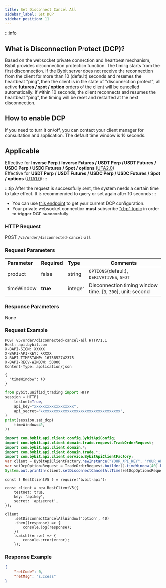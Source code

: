 ```yaml
---
title: Set Disconnect Cancel All
sidebar_label: Set DCP
sidebar_position: 11
---
```


:::info
## What is Disconnection Protect (DCP)?
Based on the websocket private connection and heartbeat mechanism, Bybit provides disconnection protection function. The
timing starts from the first disconnection. If the Bybit server does not receive the reconnection from the client for
more than 10 (default) seconds and resumes the heartbeat "ping", then the client is in the state of "disconnection protect",
all active **futures / spot / option** orders of the client will be cancelled automatically. If within 10 seconds, the client reconnects
and resumes the heartbeat "ping", the timing will be reset and restarted at the next disconnection.

## How to enable DCP
If you need to turn it on/off, you can contact your client manager for consultation and application. The default time window is 10 seconds.

## Applicable
Effective for **Inverse Perp / Inverse Futures / USDT Perp / USDT Futures / USDC Perp / USDC Futures / Spot / options** ([UTA2.0](../acct-mode#uta-20))<br/>
Effective for **USDT Perp / USDT Futures / USDC Perp / USDC Futures / Spot / options**  ([UTA1.0](../acct-mode#uta-10))
:::

:::tip
After the request is successfully sent, the system needs a certain time to take effect. It is recommended to query or set again after 10 seconds
:::

* You can use [this endpoint](/v5/account/account-info) to get your current DCP configuration.
* Your private websocket connection **must** subscribe ["dcp" topic](../websocket/private/dcp) in order to trigger DCP successfully

### HTTP Request
POST `/v5/order/disconnected-cancel-all`

### Request Parameters
| Parameter | Required | Type | Comments|
|:----- |:-------|:-----|------ |
|product |false |string |`OPTIONS`(default), `DERIVATIVES`, `SPOT`|
|timeWindow |**true** |integer |Disconnection timing window time. [`3`, `300`], unit: second |

### Response Parameters
None

### Request Example

<Tabs groupId="programming-languages">
<TabItem value="http" label="HTTP">

```http
POST v5/order/disconnected-cancel-all HTTP/1.1
Host: api.bybit.com
X-BAPI-SIGN: XXXXX
X-BAPI-API-KEY: XXXXX
X-BAPI-TIMESTAMP: 1675852742375
X-BAPI-RECV-WINDOW: 50000
Content-Type: application/json

{
  "timeWindow": 40
}
```

</TabItem>
<TabItem value="python" label="Python">

```python
from pybit.unified_trading import HTTP
session = HTTP(
    testnet=True,
    api_key="xxxxxxxxxxxxxxxxxx",
    api_secret="xxxxxxxxxxxxxxxxxxxxxxxxxxxxxxxxxxxx",
)
print(session.set_dcp(
    timeWindow=40,
))
```

</TabItem>
<TabItem value="java" label="Java">

```java
import com.bybit.api.client.config.BybitApiConfig;
import com.bybit.api.client.domain.trade.request.TradeOrderRequest;
import com.bybit.api.client.domain.*;
import com.bybit.api.client.domain.trade.*;
import com.bybit.api.client.service.BybitApiClientFactory;
var client = BybitApiClientFactory.newInstance("YOUR_API_KEY", "YOUR_API_SECRET", BybitApiConfig.TESTNET_DOMAIN).newTradeRestClient();
var setDcpOptionsRequest = TradeOrderRequest.builder().timeWindow(40).build();
System.out.println(client.setDisconnectCancelAllTime(setDcpOptionsRequest));
```

</TabItem>
<TabItem value="Node" label="Node.js">

```n4js
const { RestClientV5 } = require('bybit-api');

const client = new RestClientV5({
    testnet: true,
    key: 'apikey',
    secret: 'apisecret',
});

client
    .setDisconnectCancelAllWindow('option', 40)
    .then((response) => {
        console.log(response);
    })
    .catch((error) => {
        console.error(error);
    });
```

</TabItem>
</Tabs>

### Response Example

```json
{
    "retCode": 0,
    "retMsg": "success"
}
```
